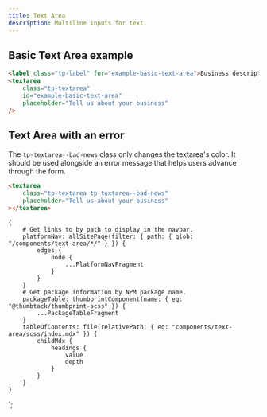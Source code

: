 ```yaml
---
title: Text Area
description: Multiline inputs for text.
---
```



<ComponentHeader data={props.data} />

## Basic Text Area example

```html
<label class="tp-label" for="example-basic-text-area">Business description</label>
<textarea
    class="tp-textarea"
    id="example-basic-text-area"
    placeholder="Tell us about your business"
/>
```

## Text Area with an error

The `tp-textarea--bad-news` class only changes the textarea's color. It should be used alongside an error message that helps users advance through the form.

```html
<textarea
    class="tp-textarea tp-textarea--bad-news"
    placeholder="Tell us about your business"
></textarea>
```

<ComponentFooter data={props.data} />

    {
        # Get links to by path to display in the navbar.
        platformNav: allSitePage(filter: { path: { glob: "/components/text-area/*/" } }) {
            edges {
                node {
                    ...PlatformNavFragment
                }
            }
        }
        # Get package information by NPM package name.
        packageTable: thumbprintComponent(name: { eq: "@thumbtack/thumbprint-scss" }) {
            ...PackageTableFragment
        }
        tableOfContents: file(relativePath: { eq: "components/text-area/scss/index.mdx" }) {
            childMdx {
                headings {
                    value
                    depth
                }
            }
        }
    }
`;
